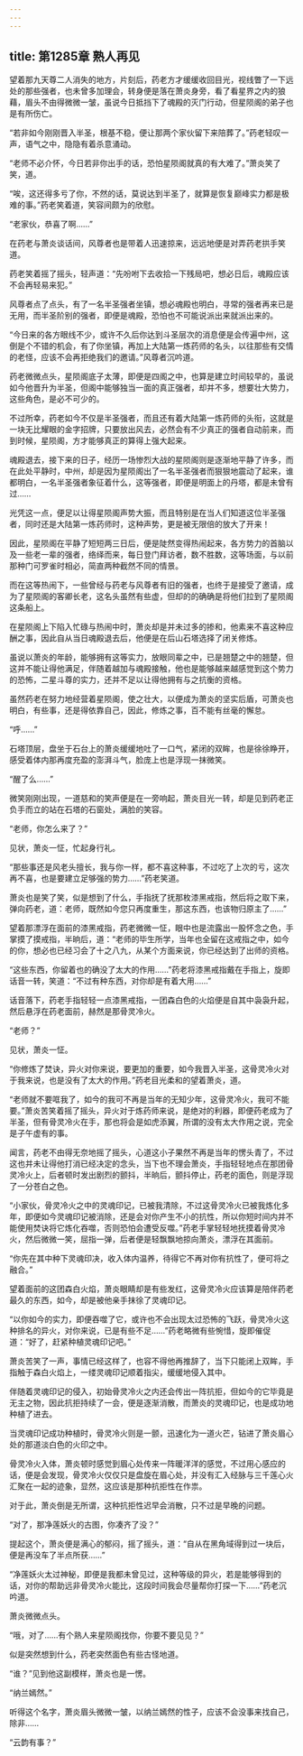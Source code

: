 ```yaml
---
---
---
```

title: 第1285章 熟人再见
---



望着那九天尊二人消失的地方，片刻后，药老方才缓缓收回目光，视线瞥了一下远处的那些强者，也未曾多加理会，转身便是落在萧炎身旁，看了看星界之内的狼藉，眉头不由得微微一皱，虽说今日抵挡下了魂殿的灭门行动，但星陨阁的弟子也是有所伤亡。

“若非如今刚刚晋入半圣，根基不稳，便让那两个家伙留下来陪葬了。”药老轻叹一声，语气之中，隐隐有着杀意涌动。

“老师不必介怀，今日若非你出手的话，恐怕星陨阁就真的有大难了。”萧炎笑了笑，道。

“唉，这还得多亏了你，不然的话，莫说达到半圣了，就算是恢复巅峰实力都是极难的事。”药老笑着道，笑容间颇为的欣慰。

“老家伙，恭喜了啊……”

在药老与萧炎谈话间，风尊者也是带着人迅速掠来，远远地便是对弄药老拱手笑道。

药老笑着摇了摇头，轻声道：“先吩咐下去收拾一下残局吧，想必日后，魂殿应该不会再轻易来犯。”

风尊者点了点头，有了一名半圣强者坐镇，想必魂殿也明白，寻常的强者再来已是无用，而半圣阶别的强者，即便是魂殿，恐怕也不可能说派出来就派出来的。

“今日来的各方眼线不少，或许不久后你达到斗圣层次的消息便是会传遍中州，这倒是个不错的机会，有了你坐镇，再加上大陆第一炼药师的名头，以往那些有交情的老怪，应该不会再拒绝我们的邀请。”风尊者沉吟道。

药老微微点头，星陨阁底子太薄，即便是四阁之中，也算是建立时间较早的，虽说如今他晋升为半圣，但阁中能够独当一面的真正强者，却并不多，想要壮大势力，这些角色，是必不可少的。

不过所幸，药老如今不仅是半圣强者，而且还有着大陆第一炼药师的头衔，这就是一块无比耀眼的金字招牌，只要放出风去，必然会有不少真正的强者自动前来，而到时候，星陨阁，方才能够真正的算得上强大起来。

魂殿退去，接下来的日子，经历一场惨烈大战的星陨阁则是逐渐地平静了许多，而在此处平静时，中州，却是因为星陨阁出了一名半圣强者而狠狠地震动了起来，谁都明白，一名半圣强者象征着什么，这等强者，即便是明面上的丹塔，都是未曾有过……

光凭这一点，便足以让得星陨阁声势大振，而且特别是在当人们知道这位半圣强者，同时还是大陆第一炼药师时，这种声势，更是被无限倍的放大了开来！

因此，星陨阁在平静了短短两三日后，便是陡然变得热闹起来，各方势力的首脑以及一些老一辈的强者，络绎而来，每日登门拜访者，数不胜数，这等场面，与以前那种门可罗雀时相必，简直两种截然不同的情景。

而在这等热闹下，一些曾经与药老与风尊者有旧的强者，也终于是接受了邀请，成为了星陨阁的客卿长老，这名头虽然有些虚，但却的的确确是将他们拉到了星陨阁这条船上。

在星陨阁上下陷入忙碌与热闹中时，萧炎却是并未过多的掺和，他素来不喜这种应酬之事，因此自从当日魂殿退去后，他便是在后山石塔选择了闭关修炼。

虽说以萧炎的年龄，能够拥有这等实力，放眼同辈之中，已是翘楚之中的翘楚，但这并不能让得他满足，伴随着越加与魂殿接触，他也是能够越来越感觉到这个势力的恐怖，二星斗尊的实力，还并不足以让得他拥有与之抗衡的资格。

虽然药老在努力地经营着星陨阁，使之壮大，以便成为萧炎的坚实后盾，可萧炎也明白，有些事，还是得依靠自己，因此，修炼之事，百不能有丝毫的懈怠。

“呼……”

石塔顶层，盘坐于石台上的萧炎缓缓地吐了一口气，紧闭的双眸，也是徐徐睁开，感受着体内那再度充盈的澎湃斗气，脸庞上也是浮现一抹微笑。

“醒了么……”

微笑刚刚出现，一道慈和的笑声便是在一旁响起，萧炎目光一转，却是见到药老正负手而立的站在石塔的石窗处，满脸的笑容。

“老师，你怎么来了？”

见状，萧炎一怔，忙起身行礼。

“那些事还是风老头擅长，我与你一样，都不喜这种事，不过吃了上次的亏，这次再不喜，也是要建立足够强的势力……”药老笑道。

萧炎也是笑了笑，似是想到了什么，手指抚了抚那枚漆黑戒指，然后将之取下来，弹向药老，道：老师，既然如今您只再度重生，那这东西，也该物归原主了……”

望着那漂浮在面前的漆黑戒指，药老微微一怔，眼中也是流露出一股怀念之色，手掌摸了摸戒指，半晌后，道：“老师的毕生所学，当年也全留在这戒指之中，如今的你，想必也已经习会了十之八九，从某个方面来说，你已经达到了出师的资格。

“这些东西，你留着也的确没了太大的作用……”药老将漆黑戒指戴在手指上，旋即话音一转，笑道：“不过有种东西，对你却是有着大用……”

话音落下，药老手指轻轻一点漆黑戒指，一团森白色的火焰便是自其中袅袅升起，然后悬浮在药老面前，赫然是那骨灵冷火。

“老师？”

见状，萧炎一怔。

“你修炼了焚诀，异火对你来说，要更加的重要，如今我晋入半圣，这骨灵冷火对于我来说，也是没有了太大的作用。”药老目光柔和的望着萧炎，道。

“老师就不要哐我了，如今的我可不再是当年的无知少年，这骨灵冷火，我可不能要。”萧炎苦笑着摇了摇头，异火对于炼药师来说，是绝对的利器，即便药老成为了半圣，但有骨灵冷火在手，那也将会是如虎添翼，所谓的没有太大作用之说，完全是子午虚有的事。

闻言，药老不由得无奈地摇了摇头，心道这小子果然不再是当年的愣头青了，不过这也并未让得他打消已经决定的念头，当下也不理会萧炎，手指轻轻地点在那团骨灵冷火上，后者顿时发出剧烈的颤抖，半晌后，颤抖停止，药老的面色，则是浮现了一分苍白之色。

“小家伙，骨灵冷火之中的灵魂印记，已被我清除，不过这骨灵冷火已被我炼化多年，即便如今灵魂印记被消除，还是会对你产生不小的抗性，所以你短时间内并不能使用焚诀将它炼化吞噬，否则恐怕会遭受反噬。”药老手掌轻轻地抚摸着骨灵冷火，然后微微一笑，屈指一弹，后者便是轻飘飘地掠向萧炎，漂浮在其面前。

“你先在其中种下灵魂印决，收入体内温养，待得它不再对你有抗性了，便可将之融合。”

望着面前的这团森白火焰，萧炎眼睛却是有些发红，这骨灵冷火应该算是陪伴药老最久的东西，如今，却是被他亲手抹徐了灵魂印记。

“以你如今的实力，即便吞噬了它，或许也不会出现太过恐怖的飞跃，骨灵冷火这种排名的异火，对你来说，已是有些不足……”药老略微有些惋惜，旋即催促道：“好了，赶紧种植灵魂印记吧。”

萧炎苦笑了一声，事情已经这样了，也容不得他再推辞了，当下只能闭上双眸，手指触于森白火焰上，一缕灵魂印记顺着指尖，缓缓地侵入其中。

伴随着灵魂印记的侵入，初始骨灵冷火之内还会传出一阵抗拒，但如今的它毕竟是无主之物，因此抗拒持续了一会，便是逐渐消散，而萧炎的灵魂印记，也是成功地种植了进去。

当灵魂印记成功种植时，骨灵冷火则是一颤，迅速化为一道火芒，钻进了萧炎眉心处的那道淡白色的火印之中。

骨灵冷火入体，萧炎顿时感觉到眉心处传来一阵暖洋洋的感觉，不过用心感应的话，便是会发现，骨灵冷火仅仅只是盘旋在眉心处，并没有汇入经脉与三千莲心火汇聚在一起的迹象，显然，这应该是那种抗拒性在作祟。

对于此，萧炎倒是无所谓，这种抗拒性迟早会消散，只不过是早晚的问题。

“对了，那净莲妖火的古图，你凑齐了没？”

提起这个，萧炎便是满心的郁闷，摇了摇头，道：“自从在黑角域得到过一块后，便是再没车了半点所获……”

“净莲妖火太过神秘，即便是我都未曾见过，这种等级的异火，若是能够得到的话，对你的帮助远非骨灵冷火能比，这段时间我会尽量帮你打探一下……”药老沉吟道。

萧炎微微点头。

“哦，对了……有个熟人来星陨阁找你，你要不要见见？”

似是突然想到什么，药老突然面色有些古怪地道。

“谁？”见到他这副模样，萧炎也是一愣。

“纳兰嫣然。”

听得这个名字，萧炎眉头微微一皱，以纳兰嫣然的性子，应该不会没事来找自己，除非……

“云韵有事？”